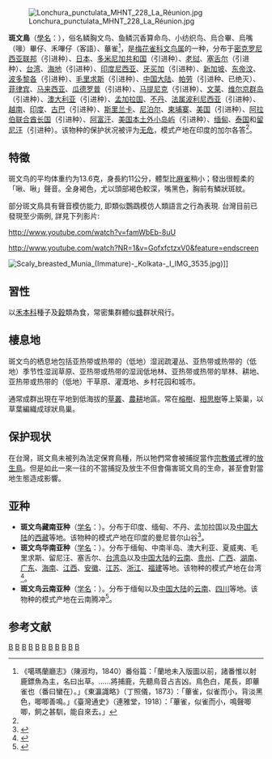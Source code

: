 {{Speciesbox 
| taxon = Lonchura punctulata
| status = LC
| status_system = iucn3.1
| status_ref = <ref>{{IUCN|id=22719821 |title=''Lonchura punctulata'' |assessors=[[BirdLife_International|BirdLife International]]  |version=2019.3 |year=2016 |accessdate=1 October 2016}} 数据库資料包含說明此物種被編入無危級別的原因</ref>
| image = Scaly breasted munia -kannur@kattampally birds - 5.jpg
| image_width = 260px
| authority = [[卡爾·林奈|Linnaeus]], 1758<ref name='id4068'>{{cite web| url =http://www.bioinfo.cn/db05/BjdwSpecies.php?action=view&id=4068| title =斑文鸟| work =《中国动物物种编目数据库》| publisher =中国科学院微生物研究所| author =中国科学院动物研究所| accessdate =2009-04-04| deadurl =yes| archiveurl =https://web.archive.org/web/20160305050350/http://www.bioinfo.cn/db05/BjdwSpecies.php?action=view&id=4068| archivedate =2016-03-05}}</ref><ref>{{cite web|url=http://www.birdlife.org/datazone/speciesfactsheet.php?id=8709&m=0|title=Lonchura punctulata|publisher=[[国际鸟盟|BirdLife.org]]|accessdate=2011-06-27}}</ref>
| range_map_width = 250px
| range_map_caption = 斑文鳥的分布範圍
}}
[[File:Lonchura_punctulata_MHNT_228_La_Réunion.jpg|thumb]]

'''斑文鳥'''（[[學名|學名]]：''{{lang|la|Lonchura punctulata}}''），俗名鳞胸文鸟、鱼鳞沉香算命鸟、小纺织鸟、烏合畢、烏嘴（喙）畢仔、禾嗶仔（客語）、蓽雀<ref>《噶瑪蘭廳志》（陳淑均，1840）番俗篇：「蘭地未入版圖以前，諸番惟以射鹿鏢魚為主，名曰出草。……將捕鹿，先聽鳥音占吉凶。鳥色白，尾長，即蓽雀也（番曰蠻在）。」《東瀛識略》（丁照儀，1873）：「蓽雀，似雀而小，背淡黑色，唧唧善鳴。」《臺灣通史》（連雅堂，1918）：「蓽雀，似雀而小，鳴聲唧唧，飼之甚馴，能自來去。」
</ref>，是[[梅花雀科|梅花雀科]][[文鸟属|文鸟属]]的一种，分布于[[密克罗尼西亚联邦|密克罗尼西亚联邦]]（引进种）、[[日本|日本]]、[[多米尼加共和国|多米尼加共和国]]（引进种）、[[老挝|老挝]]、[[塞舌尔|塞舌尔]]（引进种）、[[台湾|台湾]]、[[海地|海地]]（引进种）、[[印度尼西亚|印度尼西亚]]、[[牙买加|牙买加]]（引进种）、[[新加坡|新加坡]]、[[东帝汶|东帝汶]]、[[波多黎各|波多黎各]]（引进种）、[[毛里求斯|毛里求斯]]（引进种）、[[中国大陆|中国大陆]]、[[帕劳|帕劳]]（引进种、已绝灭）、[[菲律宾|菲律宾]]、[[马来西亚|马来西亚]]、[[瓜德罗普|瓜德罗普]]（引进种）、[[马提尼克|马提尼克]]（引进种）、[[文莱|文莱]]、[[维尔京群岛|维尔京群岛]]（引进种）、[[澳大利亚|澳大利亚]]（引进种）、[[孟加拉国|孟加拉国]]、[[不丹|不丹]]、[[法属波利尼西亚|法属波利尼西亚]]（引进种）、[[越南|越南]]、[[印度|印度]]、[[古巴|古巴]]（引进种）、[[斯里兰卡|斯里兰卡]]、[[尼泊尔|尼泊尔]]、[[柬埔寨|柬埔寨]]、[[美国|美国]]（引进种）、[[阿拉伯联合酋长国|阿拉伯联合酋长国]]（引进种）、[[阿富汗|阿富汗]]、[[美国本土外小岛屿|美国本土外小岛屿]]（引进种）、[[缅甸|缅甸]]、[[泰国|泰国]]和[[留尼汪|留尼汪]]（引进种）。该物种的保护状况被评为[[无危|无危]]，模式产地在印度的加尔各答<ref name='id4068'/>。

== 特徵 ==
斑文鸟的平均体重约为13.6克，身長約11公分，體型比[[麻雀|麻雀]]稍小；發出很輕柔的「啾、啾」聲音。全身褐色，尤以頭部褐色較深，嘴黑色，胸前有鱗狀斑紋。

部分斑文鳥具有聲音模仿能力, 即類似鸚鵡模仿人類語言之行為表現. 台灣目前已發現至少兩例, 詳見下列影片:

http://www.youtube.com/watch?v=famWbEb-8uU {{Wayback|url=http://www.youtube.com/watch?v=famWbEb-8uU |date=20201216104649 }}

http://www.youtube.com/watch?NR=1&v=GofxfctzxV0&feature=endscreen {{Wayback|url=http://www.youtube.com/watch?NR=1&v=GofxfctzxV0&feature=endscreen |date=20160917112842 }}

[[File:Scaly_breasted_Munia_(Immature)-_Kolkata-_I_IMG_3535.jpg|thumb]])]]

== 習性 ==
以[[禾本科|禾本科]]種子及[[穀|穀]]類為食，常密集群體似[[蜂|蜂]]群狀飛行。

== 棲息地 ==
斑文鸟的栖息地包括亚热带或热带的（低地）湿润疏灌丛、亚热带或热带的（低地）季节性湿润草原、亚热带或热带的湿润低地林、亚热带或热带的旱林、耕地、亚热带或热带的（低地）干草原、灌溉地、乡村花园和城市。

通常成群出現在平地到低海拔的[[草原|草叢]]、[[耕地|農耕]]地區。常在[[榕樹|榕樹]]、[[相思樹|相思樹]]等上築巢，以草葉編織成球狀鳥巢。

== 保护现状 ==
在台灣，斑文鳥未被列為法定保育鳥種，所以牠們常會被捕捉當作[[宗教儀式|宗教儀式]]裡的[[放生鳥|放生鳥]]。但是如此一來一往的不當捕捉及放生不但會傷害斑文鳥的生命，甚至會對當地生態造成影響。

== 亚种 ==
* '''斑文鸟藏南亚种'''（[[学名|学名]]：{{lang|la|''Lonchura punctulata subundulata''}}）。分布于印度、缅甸、不丹、孟加拉国以及[[中国大陆|中国大陆]]的[[西藏|西藏]]等地。该物种的模式产地在印度的曼尼普尔山谷<ref name='id4069'>{{cite web| url =http://www.bioinfo.cn/db05/BjdwSpecies.php?action=view&id=4069| title =斑文鸟藏南亚种| work =《中国动物物种编目数据库》| publisher =中国科学院微生物研究所| author =中国科学院动物研究所| accessdate =2009-04-04| deadurl =yes| archiveurl =https://web.archive.org/web/20160305033047/http://www.bioinfo.cn/db05/BjdwSpecies.php?action=view&id=4069| archivedate =2016-03-05}}</ref>。
* '''斑文鸟华南亚种'''（[[学名|学名]]：{{lang|la|''Lonchura punctulata topela''}}）。分布于缅甸、中南半岛、澳大利亚、夏威夷、毛里求斯、留尼汪、塞舌尔、[[台湾岛|台湾岛]]以及[[中国大陆|中国大陆]]的[[云南|云南]]、[[贵州|贵州]]、[[广西|广西]]、[[湖南|湖南]]、[[广东|广东]]、[[海南|海南]]、[[江西|江西]]、[[安徽|安徽]]、[[江苏|江苏]]、[[浙江|浙江]]、[[福建|福建]]等地。该物种的模式产地在台湾<ref name='id4070'>{{cite web| url =http://www.bioinfo.cn/db05/BjdwSpecies.php?action=view&id=4070| title =斑文鸟华南亚种| work =《中国动物物种编目数据库》| publisher =中国科学院微生物研究所| author =中国科学院动物研究所| accessdate =2009-04-04| deadurl =yes| archiveurl =https://web.archive.org/web/20160305080506/http://www.bioinfo.cn/db05/BjdwSpecies.php?action=view&id=4070| archivedate =2016-03-05}}</ref>。
* '''斑文鸟云南亚种'''（[[学名|学名]]：{{lang|la|''Lonchura punctulata yunnanensis''}}）。分布于缅甸以及[[中国大陆|中国大陆]]的[[云南|云南]]、[[四川|四川]]等地。该物种的模式产地在云南腾冲<ref name='id4071'>{{cite web| url =http://www.bioinfo.cn/db05/BjdwSpecies.php?action=view&id=4071| title =斑文鸟云南亚种| work =《中国动物物种编目数据库》| publisher =中国科学院微生物研究所| author =中国科学院动物研究所| accessdate =2009-04-04| deadurl =yes| archiveurl =https://web.archive.org/web/20160305034142/http://www.bioinfo.cn/db05/BjdwSpecies.php?action=view&id=4071| archivedate =2016-03-05}}</ref>。

== 参考文献 ==
{{reflist}}
{{Taxonbar|from=Q36197}}

[[Category:文鳥屬|B]]
[[Category:寵物鳥|B]]
[[Category:卡尔·林奈命名的生物分类|B]]
[[Category:1758年描述的鸟类|B]]
[[Category:东南亚鸟类|B]]
[[Category:台湾鸟类|B]]
[[Category:中国鸟类|B]]
[[Category:印度鸟类|B]]
[[Category:尼泊爾動物|B]]
[[Category:不丹動物|B]]
[[Category:孟加拉國動物|B]]